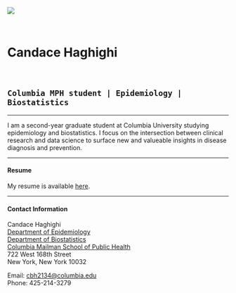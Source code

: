 <br>
<br>
  
![](http://www.columbia.edu/~sw2206/cu_mailman_logo.png) 

<br>

# **Candace Haghighi**
<br>

## `Columbia MPH student | Epidemiology | Biostatistics`


***

I am a second-year graduate student at Columbia University studying epidemiology and biostatistics. I focus on the intersection between clinical research and data science to surface new and valueable insights in disease diagnosis and prevention.

***

#### Resume

My resume is available [here](https://candacehaghighi.github.io/resumepage.html).

***

#### Contact Information

Candace Haghighi <br>
[Department of Epidemiology](https://www.mailman.columbia.edu/become-student/departments/epidemiology) <br>
[Department of Biostatistics](http://www.mailman.columbia.edu/academic-departments/biostatistics)  <br>
[Columbia Mailman School of Public Health](http://www.mailman.columbia.edu/)  
722 West 168th Street  
New York, New York 10032  

Email: [cbh2134@columbia.edu](mailto:cbh2134@columbia.edu)  
Phone: 425-214-3279

<br>
<br>
